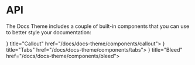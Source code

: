 # API


The Docs Theme includes a couple of built-in components that you can use to better style your documentation:

<Cards>
  <Card icon={
   <svg viewBox="0 0 24 24"><path fill="currentColor" d="M13 13h-2V7h2m0 10h-2v-2h2M12 2A10 10 0 0 0 2 12a10 10 0 0 0 10 10a10 10 0 0 0 10-10A10 10 0 0 0 12 2Z"></path></svg>
  } title="Callout" href="/docs/docs-theme/components/callout">
  </Card>
  <Card icon={
    <svg viewBox="0 0 24 24"><path fill="currentColor" d="M15 4a8 8 0 1 1-8 8a8 8 0 0 1 8-8M3 12a6 6 0 0 0 4 5.65v2.09A8 8 0 0 1 7 4.26v2.09A6 6 0 0 0 3 12Z"></path></svg>
  } title="Tabs" href="/docs/docs-theme/components/tabs">
  </Card>
  <Card icon={
    <svg viewBox="0 0 24 24"><path fill="currentColor" d="M4 20q-.825 0-1.412-.587Q2 18.825 2 18V6q0-.825.588-1.412Q3.175 4 4 4h16q.825 0 1.413.588Q22 5.175 22 6v12q0 .825-.587 1.413Q20.825 20 20 20Zm0-2h2V6H4v12Zm14 0h2V6h-2Z"></path></svg>
  } title="Bleed" href="/docs/docs-theme/components/bleed">
  </Card>
</Cards>

